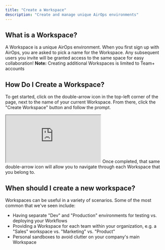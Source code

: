 ```yaml
---
title: "Create a Workspace"
description: "Create and manage unique AirOps environments"
---
```


## What is a Workspace?

A Workspace is a unique AirOps environment. When you first sign up with AirOps, you are asked to pick a name for the Workspace. Any subsequent users you invite will be granted access to the same space for easy collaboration!
<Note>
**Note:** Creating additional Workspaces is limited to Team+ accounts
</Note>
## How Do I Create a Workspace?

To get started, click on the double-arrow icon in the top-left corner of the page, next to the name of your current Workspace. From there, click the "Create Workspace" button and follow the prompt.


<Frame>
<iframe
  src="https://demo.arcade.software/Pi22ZeZm3GdBgQPRcgjD?embed"
  title="Arcade demo"
  allowFullScreen
  allow="clipboard-write"
  className="w-full rounded-xl aspect-video"
></iframe>
</Frame>
Once completed, that same double-arrow icon will allow you to navigate through each Workspace that you belong to.

## When should I create a new workspace?

Workspaces can be useful in a variety of scenarios. Some of the most common that we've seen include:

- Having separate "Dev" and "Production" environments for testing vs. deploying your Workflows
- Providing a Workspace for each team within your organization, e.g. a "Sales" workspace vs. "Marketing" vs. "Product"
- Personal sandboxes to avoid clutter on your company's main Workspace
